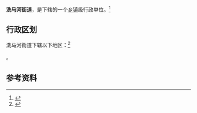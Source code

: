 {{中国乡级行政区
|景观照片文件名 = 201908 Qingshui River in Yanjiao.jpg
|景观照片描述 = 
|汉语拼音 = 
|其他语言 = 
|其他语言名称 = 
|旧称 = 
|地名出处 = 
|位置图文件名 = 
|位置图描述 = 
|自定义图片= 
|建置时间 = 
|政府驻地 = 
|毗邻 = 
|总面积 = 
|总人口 = 
|总人口年份 = 
|户籍人口 = 
|户籍人口年份 = 
|常住人口 = 
|常住人口年份 = 
|人口密度 = 
|GDP = 
|GDP年份 = 
|邮政编码 = 
|电话区号 = 855
|官方网站 = 
|网站名称 = 
|52/26/01/004/000}}

'''洗马河街道'''，是{{PRC admin/fullname|52/26/01/004/000|3}}下辖的一个[[乡镇|乡镇]]级行政单位。<ref>{{PRC admin/ref sgc|{{PRC admin/parent|52/26/01/004/000}}}}</ref>

== 行政区划 ==

洗马河街道下辖以下地区：<ref>{{PRC admin/ref sgc|52/26/01/004/000}}</ref>

{{PRC admin/children|52/26/01/004/000}}。

== 参考资料 ==

{{reflist}}

{{行政区划小作品}}
{{PRC admin/navcat|52/26/01/004/000}}